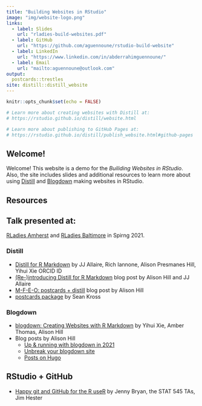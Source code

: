 ```yaml
---
title: "Building Websites in RStudio"
image: "img/website-logo.png"
links:
  - label: Slides
    url: "rladies-build-websites.pdf"
  - label: GitHub
    url: "https://github.com/aguennoune/rstudio-build-website"
  - label: LinkedIn
    url: "https://www.linkedin.com/in/abderrahimguennoune/"
  - label: Email
    url: "mailto:aguennoune@outlook.com"
output:
  postcards::trestles
site: distill::distill_website
---
```


```r
knitr::opts_chunk$set(echo = FALSE)

# Learn more about creating websites with Distill at:
# https://rstudio.github.io/distill/website.html

# Learn more about publishing to GitHub Pages at:
# https://rstudio.github.io/distill/publish_website.html#github-pages

```

## Welcome!

Welcome! This website is a demo for the *Builiding Websites in RStudio*. Also, the site includes slides and additional resources to learn more about using [Distill](https://rstudio.github.io/distill/) and [Blogdown](https://bookdown.org/yihui/blogdown/) making websites in RStudio.

## Resources

## Talk presented at:

[RLadies Amherst](https://github.com/RLadies-Amherst/RLadies-Amherst) and [RLadies Baltimore](https://rladies-baltimore.github.io/) in Spirng 2021.

### Distill 

- [Distill for R Markdown](https://rstudio.github.io/distill/) by JJ Allaire, Rich Iannone, Alison Presmanes Hill, Yihui Xie ORCID ID
- [(Re-)introducing Distill for R Markdown](https://blog.rstudio.com/2020/12/07/distill/) blog post by Alison Hill and JJ Allaire
- [M-F-E-O: postcards + distill](https://alison.rbind.io/post/2020-12-22-postcards-distill/) blog post by Alison Hill
- [postcards package](https://github.com/seankross/postcards#postcards) by Sean Kross

### Blogdown

- [blogdown: Creating Websites with R Markdown](https://bookdown.org/yihui/blogdown/) by Yihui Xie, Amber Thomas, Alison Hill
- Blog posts by Alison Hill 
  - [Up & running with blogdown in 2021](https://alison.rbind.io/post/new-year-new-blogdown/)
  - [Unbreak your blogdown site](https://alison.rbind.io/post/2020-12-27-blogdown-checks/)
  - [Posts on Hugo](https://alison.rbind.io/categories/hugo/)

## RStudio + GitHub
- [Happy git and GitHub for the R useR](https://happygitwithr.com/) by Jenny Bryan, the STAT 545 TAs, Jim Hester


